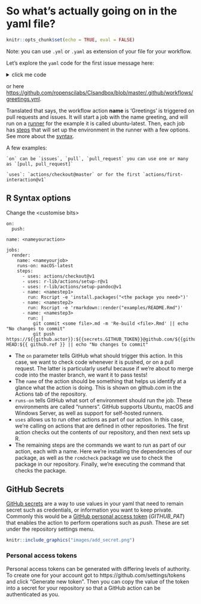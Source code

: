 
# So what's actually going on in the yaml file? {#understanding-yaml}


```r
knitr::opts_chunk$set(echo = TRUE, eval = FALSE)
```

Note: you can use `.yml` or `.yaml` as extension of your file for your workflow. 

Let's explore the `yaml` code for the first issue message here:

<details><summary>click me code</summary>
  <p>

        name: Greetings

        on: [pull_request, issues]

        jobs:
          greeting:
            runs-on: ubuntu-latest
            steps:
            - uses: actions/first-interaction@v1
              with:
                repo-token: ${{ secrets.GITHUB_TOKEN }}
                issue-message: 'Hi ! there!! thanks for your contribution!, you are awesome! '
                pr-message: 'Hey what an input! please give us a bit of time to review it! We will be in touch soon.'
  </p>
</details>

or here [https://github.com/ropenscilabs/CIsandbox/blob/master/.github/workflows/greetings.yml](https://github.com/ropenscilabs/CIsandbox/blob/master/.github/workflows/greetings.yml).

Translated that says,  the workflow action **name** is 'Greetings' is triggered on pull requests and issues. It will start a job
with the name greeting, and will run on a [runner](https://help.github.com/en/actions/automating-your-workflow-with-github-actions/core-concepts-for-github-actions#runner) for the example it is called ubuntu-latest. Then, each job has [steps](https://help.github.com/en/actions/automating-your-workflow-with-github-actions/core-concepts-for-github-actions#step) that will set up the environment in the runner with a few options. See more about the [syntax](https://help.github.com/en/actions/automating-your-workflow-with-github-actions/workflow-syntax-for-github-actions).

A few examples:

    `on` can be `issues`, `pull`, `pull_request` you can use one or many as `[pull, pull_request]`

    `uses`: `actions/checkout@master` or for the first `actions/first-interaction@v1`

## R Syntax options

Change the \<customise bits>

```
on:
  push:

name: <nameyouraction>

jobs:
  render:
    name: <nameyourjob>
    runs-on: macOS-latest
    steps:
      - uses: actions/checkout@v1
      - uses: r-lib/actions/setup-r@v1
      - uses: r-lib/actions/setup-pandoc@v1
      - name: <namestep1>
        run: Rscript -e 'install.packages("<the package you need>")'
      - name: <namestep2>
        run: Rscript -e 'rmarkdown::render("examples/README.Rmd")'
      - name: <namestep3>
        run: |
          git commit <some file>.md -m 'Re-build <file>.Rmd' || echo "No changes to commit"
          git push https://${{github.actor}}:${{secrets.GITHUB_TOKEN}}@github.com/${{github.repository}}.git HEAD:${{ github.ref }} || echo "No changes to commit"
```

* The `on` parameter tells GitHub what should trigger this action. In this case, we want to check code whenever it is pushed, or on a pull request. The latter is particularly useful because if we're about to merge code into the master branch, we want it to pass tests!
* The `name` of the action should be something that helps us identify at a glance what the action is doing. This is shown on github.com in the Actions tab of the repository.
* `runs-on` tells GitHub what sort of environment should run the job. These environments are called "runners". GitHub supports Ubuntu, macOS and Windows Server, as well as support for self-hosted runners.
* `uses` allows us to run other actions as part of our action. In this case, we're calling on actions that are defined in other repositories. The first action checks out the contents of our repository, and then next sets up R.
* The remaining steps are the commands we want to run as part of our action, each with a name. Here we're installing the dependencies of our package, as well as the `rcmdcheck` package we use to check the package in our repository. Finally, we're executing the command that checks the package.


## GitHub Secrets {#secrets}

[GitHub secrets](https://help.github.com/en/actions/automating-your-workflow-with-github-actions/creating-and-using-encrypted-secrets) are a way to use values in your yaml that need to remain secret such as credentials, or information you want to keep private. Commonly this would be a [GitHub personal access token](https://help.github.com/en/github/authenticating-to-github/creating-a-personal-access-token-for-the-command-line) (_GITHUB_PAT_) that enables the action to perform operations such as _push_. These are set under the repository settings menu.

```r
knitr::include_graphics("images/add_secret.png")
```



### Personal access tokens {#github-pat}

Personal access tokens can be generated with differing levels of authority. To create one for your account got to https://github.com/settings/tokens and click "Generate new token". Then you can copy the value of the token into a secret for your repository so that a GitHub action can be authenticated as you.